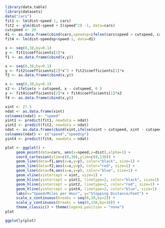 ```r
library(data.table)
library(datasets)
data("cars")
fit1 <- lm(dist~speed-1, cars)
fit2 <- glm(dist~speed + I(speed^2) -1, data=cars)
cutspeed <- 20
d1 <- as.data.frame(cbind(cars,speedsp=ifelse(cars$speed > cutspeed, cars$speed - cutspeed, 0 )))
fit4 <- lm(dist~speedsp+speed-1, data=d1)

x <- seq(0,30,by=0.1)
y <- fit1$coefficients[1]*x
f1 <- as.data.frame(cbind(x,y))

x <- seq(0,30,by=0.1)
y <- fit2$coefficients[2]*x^2 + fit2$coefficients[1]*x
f2 <- as.data.frame(cbind(x,y))

x <- seq(0,30,by=0.1)
x2 <- ifelse(x > cutspeed, x - cutspeed, 0 )
y <- fit4$coefficients[2]*x + fit4$coefficients[1]*x2
f4 <- as.data.frame(cbind(x,y))

xint <- 27.5
ndat <- as.data.frame(xint)
colnames(ndat) <- "speed"
yint1 <- predict(fit1, newdata = ndat)
yint2 <- predict(fit2, newdata = ndat)
ndat <- as.data.frame(cbind(xint,ifelse(xint > cutspeed, xint - cutspeed, 0 )))
colnames(ndat) <- c("speed","speedsp")
yint4 <- predict(fit4, newdata = ndat)

plot <- ggplot() +
     geom_point(data=cars, aes(x=speed,y=dist),alpha=1) +
     coord_cartesian(xlim=c(0,30),ylim=c(0,130)) +
     geom_line(data=f1,aes(x=x,y=y), color="black", size=1) +
     geom_line(data=f2,aes(x=x,y=y), color="red", size=1) +
     geom_line(data=f4,aes(x=x,y=y), color="blue", size=1) +
     geom_vline(xintercept = xint, size=1) +
     geom_hline(yintercept = yint1, linetype=2, color="black", size=1) +
     geom_hline(yintercept = yint2, linetype=2, color="red", size=1) +
     geom_hline(yintercept = yint4, linetype=2, color="blue", size=1) +
     labs(x="Speed/Miles per Hour", y="Stopping Distance/Feet") +
     scale_x_continuous(breaks = seq(0,30,by=2)) +
     scale_y_continuous(breaks = seq(0,150,by=10)) +
     theme_classic() + theme(legend.position = "none")
plot
```


```r
ggplotly(plot)
```


